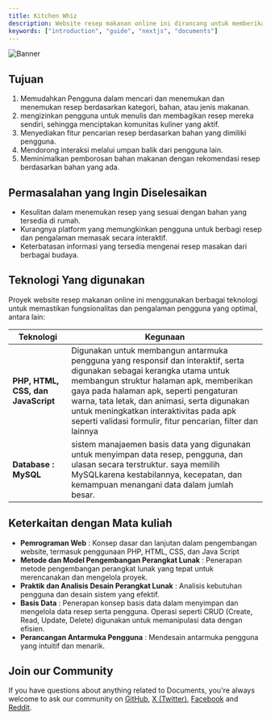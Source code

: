 ```yaml
---
title: Kitchen Whiz
description: Website resep makanan online ini dirancang untuk memberikan solusi praktis bagi pengguna dalam menemukan, membagikan, dan mempelajari berbagai resep masakan. Dengan tutorial langkah demi langkah, pengguna dapat lebih mudah belajar memasak dan menghemat waktu. Fitur utama seperti pencarian resep berdasarkan bahan membantu pengguna menemukan menu yang sesuai dengan bahan yang tersedia di rumah. Selain itu, kategori resep yang mencakup masakan Nusantara, Western, Korean, Japan, Indian, dan Dessert memudahkan pengguna dalam menelusuri resep sesuai preferensi kuliner mereka.
keywords: ["introduction", "guide", "nextjs", "documents"]
---
```


![Banner](/images/kitchen.png "Documents")

## Tujuan

1. Memudahkan Pengguna dalam mencari dan menemukan dan menemukan resep berdasarkan kategori, bahan, atau jenis makanan.
2. mengizinkan pengguna untuk menulis dan membagikan resep mereka sendiri, sehingga menciptakan komunitas kuliner yang aktif.
3. Menyediakan fitur pencarian resep berdasarkan bahan yang dimiliki pengguna.
4. Mendorong interaksi melalui umpan balik dari pengguna lain.
5. Meminimalkan pemborosan bahan makanan dengan rekomendasi resep berdasarkan bahan yang ada.

## Permasalahan yang Ingin Diselesaikan

  - Kesulitan dalam menemukan resep yang sesuai dengan bahan yang tersedia di rumah.
  - Kurangnya platform yang memungkinkan pengguna untuk berbagi resep dan pengalaman memasak secara interaktif.
  - Keterbatasan informasi yang tersedia mengenai resep masakan dari berbagai budaya.

## Teknologi Yang digunakan

Proyek website resep makanan online ini menggunakan berbagai teknologi untuk memastikan fungsionalitas dan pengalaman pengguna yang optimal, antara lain:

| Teknologi                            | Kegunaan                                                                                                                                                                                                                                                                                                                                                                         |
|--------------------------------------|----------------------------------------------------------------------------------------------------------------------------------------------------------------------------------------------------------------------------------------------------------------------------------------------------------------------------------------------------------------------------------|
| **PHP, HTML, CSS, dan JavaScript**   | Digunakan untuk membangun antarmuka pengguna yang responsif dan interaktif, serta digunakan sebagai kerangka utama untuk membangun struktur halaman apk, memberikan gaya pada halaman apk, seperti pengaturan warna, tata letak, dan animasi, serta digunakan untuk meningkatkan interaktivitas pada apk seperti validasi formulir, fitur pencarian, filter dan lainnya          |
| **Database : MySQL**                 | sistem manajaemen basis data yang digunakan untuk menyimpan data resep, pengguna, dan ulasan secara terstruktur. saya memilih MySQLkarena kestabilannya, kecepatan, dan kemampuan menangani data dalam jumlah besar.                                                                                                                                                             |

## Keterkaitan dengan Mata kuliah 

- **Pemrograman Web** : Konsep dasar dan lanjutan dalam pengembangan website, termasuk penggunaan PHP, HTML, CSS, dan Java Script
- **Metode dan Model Pengembangan Perangkat Lunak** : Penerapan metode pengembangan perangkat lunak yang tepat untuk merencanakan dan mengelola proyek.
- **Praktik dan Analisis Desain Perangkat Lunak** :  Analisis kebutuhan pengguna dan desain sistem yang efektif.
- **Basis Data** : Penerapan konsep basis data dalam menyimpan dan mengelola data resep serta pengguna. Operasi seperti CRUD (Create, Read, Update, Delete) digunakan untuk memanipulasi data dengan efisien.
- **Perancangan Antarmuka Pengguna** : Mendesain antarmuka pengguna yang intuitif dan menarik.

## Join our Community

If you have questions about anything related to Documents, you're always welcome to ask our community on [GitHub](https://github.com/rubixvi/rubix-documents), [X (Twitter)](https://x.com/rubixstory), [Facebook](https://www.facebook.com/rubixstudios) 
and [Reddit](https://www.reddit.com/r/RubixStudios/).
